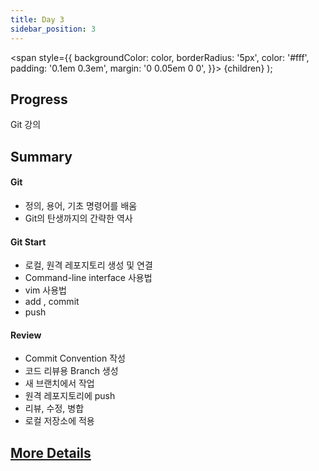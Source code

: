 ---
title: Day 3
sidebar_position: 3
---

  <span
    style={{
      backgroundColor: color,
      borderRadius: '5px',
      color: '#fff',
      padding: '0.1em 0.3em',
      margin: '0 0.05em 0 0',
    }}>
    {children}
  </span>
);

## Progress
<Highlight color="#4B0082">Git 강의</Highlight>

## Summary
#### Git
- 정의, 용어, 기초 명령어를 배움
- Git의 탄생까지의 간략한 역사

#### Git Start
- 로컬, 원격 레포지토리 생성 및 연결
- Command-line interface 사용법
- vim 사용법
- add , commit
- push

#### Review
- Commit Convention 작성
- 코드 리뷰용 Branch 생성
- 새 브랜치에서 작업
- 원격 레포지토리에 push
- 리뷰, 수정, 병합
- 로컬 저장소에 적용

## [More Details](https://yhole.notion.site/001-Git-948e458a6c5341abb258370a6d76cca9)